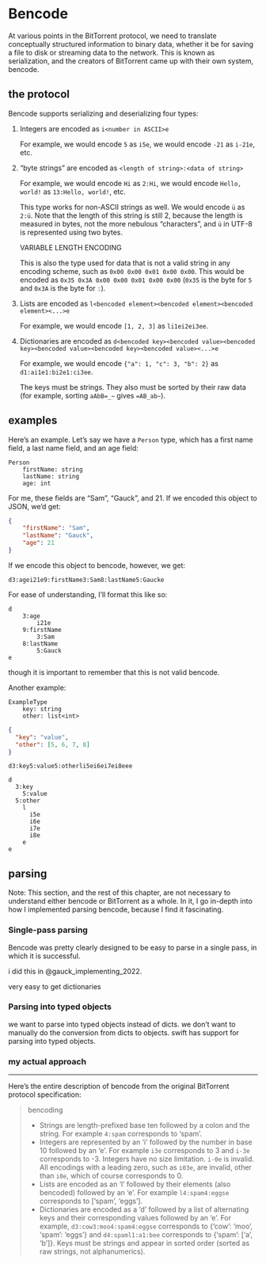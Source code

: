 # Bencode {#sec-bencode}

At various points in the BitTorrent protocol, we need to translate conceptually structured information to binary data, whether it be for saving a file to disk or streaming data to the network. This is known as serialization, and the creators of BitTorrent came up with their own system, bencode. 

## the protocol

Bencode supports serializing and deserializing four types:

1. Integers are encoded as `i<number in ASCII>e`
    
    For example, we would encode `5` as `i5e`, we would encode `-21` as `i-21e`, etc.

2. "byte strings" are encoded as `<length of string>:<data of string>`

    For example, we would encode `Hi` as `2:Hi`, we would encode `Hello, world!` as `13:Hello, world!`, etc.

    This type works for non-ASCII strings as well. We would encode `ü` as `2:ü`. Note that the length of this string is still 2, because the length is measured in bytes, not the more nebulous "characters", and `ü` in UTF-8 is represented using two bytes.

    VARIABLE LENGTH ENCODING

    This is also the type used for data that is not a valid string in any encoding scheme, such as `0x00 0x00 0x01 0x00 0x00`. This would be encoded as `0x35 0x3A 0x00 0x00 0x01 0x00 0x00` (`0x35` is the byte for `5` and `0x3A` is the byte for `:`).

3. Lists are encoded as `l<bencoded element><bencoded element><bencoded element><...>e`

    For example, we would encode `[1, 2, 3]` as `li1ei2ei3ee`.

4. Dictionaries are encoded as `d<bencoded key><bencoded value><bencoded key><bencoded value><bencoded key><bencoded value><...>e`

    For example, we would encode `{"a": 1, "c": 3, "b": 2}` as `d1:ai1e1:bi2e1:ci3ee`.

    The keys must be strings. They also must be sorted by their raw data (for example, sorting `aAbB=_~` gives `=AB_ab~`).

## examples

Here's an example. Let's say we have a `Person` type, which has a first name field, a last name field, and an age field:

```
Person
    firstName: string
    lastName: string
    age: int
```

For me, these fields are "Sam", "Gauck", and 21. If we encoded this object to JSON, we'd get:
```json
{
    "firstName": "Sam",
    "lastName": "Gauck",
    "age": 21
}
```

If we encode this object to bencode, however, we get:
```bencode
d3:agei21e9:firstName3:Sam8:lastName5:Gaucke
```

For ease of understanding, I'll format this like so:
```bencode
d
    3:age
        i21e
    9:firstName
        3:Sam
    8:lastName
        5:Gauck
e
```
though it is important to remember that this is not valid bencode.

Another example:

```
ExampleType
    key: string
    other: list<int>
```

```json
{
  "key": "value",
  "other": [5, 6, 7, 8]
}
```

```bencode
d3:key5:value5:otherli5ei6ei7ei8eee
```

```bencode
d
  3:key
    5:value
  5:other
    l
      i5e
      i6e
      i7e
      i8e
    e
e
```

## parsing

Note: This section, and the rest of this chapter, are not necessary to understand either bencode or BitTorrent as a whole. In it, I go in-depth into how I implemented parsing bencode, because I find it fascinating.

\todo{check the wording of this with erica}

### Single-pass parsing

Bencode was pretty clearly designed to be easy to parse in a single pass, in which it is successful.

i did this in @gauck_implementing_2022.

very easy to get dictionaries

### Parsing into typed objects

we want to parse into typed objects instead of dicts.
we don't want to manually do the conversion from dicts to objects.
swift has support for parsing into typed objects.

### my actual approach

***

\todo{this can probably just be removed?}

Here's the entire description of bencode from the original BitTorrent protocol specification:

> bencoding
>
> - Strings are length-prefixed base ten followed by a colon and the string. For example `4:spam` corresponds to 'spam'.
> - Integers are represented by an 'i' followed by the number in base 10 followed by an 'e'. For example `i3e` corresponds to 3 and `i-3e` corresponds to -3. Integers have no size limitation. `i-0e` is invalid. All encodings with a leading zero, such as `i03e`, are invalid, other than `i0e`, which of course corresponds to 0.
> - Lists are encoded as an 'l' followed by their elements (also bencoded) followed by an 'e'. For example `l4:spam4:eggse` corresponds to ['spam', 'eggs'].
> - Dictionaries are encoded as a 'd' followed by a list of alternating keys and their corresponding values followed by an 'e'. For example, `d3:cow3:moo4:spam4:eggse` corresponds to {'cow': 'moo', 'spam': 'eggs'} and `d4:spaml1:a1:bee` corresponds to {'spam': ['a', 'b']}. Keys must be strings and appear in sorted order (sorted as raw strings, not alphanumerics).


